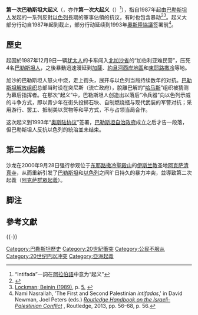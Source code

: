 {{about||发生在撒哈拉的起义|{{tsl|en|First Sahrawi Intifada|第一次撒哈拉大起义}}}}
{{Infobox Military Conflict
|conflict=第一次起義
|partof=[[以巴衝突|以巴衝突]]和[[以阿衝突|以阿衝突]]
|image=[[File:Jabalya1988roadblock.jpg|250px]]
|caption=1988年起义中贾巴尔亚城外以色列国防军设置的路障
|date=1987年-1993年
|place={{flag|West Bank}}<br />{{flag|Gaza Strip}}<br />{{flag|Israel}}
|casus=
|result= 直接影響[[奧斯陸協議|奧斯陸協議]]
|combatant1={{flagcountry|Israel}}
|combatant2={{PSE}}
*{{flagicon image|Fatah Flag.svg}} [[法塔赫|法塔赫]]
*{{flagicon image|PFLP Infobox Flag.svg}} [[解放巴勒斯坦人民阵线|解放巴勒斯坦人民阵线]]
*{{flagicon image|Democratic Front for the Liberation of Palestine - Flag.svg|size=22px}} [[解放巴勒斯坦民主陣線|解放巴勒斯坦民主陣線]]
*[[巴勒斯坦人民党|巴勒斯坦人民党]]
[[File:Flag_of_Hamas.svg|border]] [[哈马斯|哈马斯]]<br/>[[File:Flag_of_the_Islamic_Jihad_Movement_in_Palestine.svg|22px]] [[巴勒斯坦伊斯兰圣战运动|巴勒斯坦伊斯兰圣战运动]]<br>
|commander1={{flagicon|Israel}} [[伊扎克·沙米爾|伊扎克·沙米爾]]（總理）<br />{{flagicon|Israel}} [[伊扎克·拉賓|伊扎克·拉賓]]（國防部長）
|commander2={{flagicon|PSE}} [[巴勒斯坦人|巴勒斯坦民众]]<ref>Zachary Lockman, Joel Beinin (1989) ''Intifada: The Palestinian Uprising Against Israeli Occupation'' South End Press, ISBN 0-89608-363-2 and 9780896083639 p 327</ref>
{{tsl|en|Khalil al-Wazir|阿布·吉哈德}}{{KIA}}<br/>{{tsl|en|Marwan Barghouti|馬萬·巴爾古蒂}}<ref>[https://www.bbc.com/news/world-middle-east-13628771 "Profile: Marwan Barghouti"] {{Wayback|url=https://www.bbc.com/news/world-middle-east-13628771 |date=20180926005646 }} [[英國廣播公司新聞|BBC News]]. 26 November 2009. Accessed 9 August 2011.</ref>
|strength1=
|strength2=
|casualties1='''總計164人：'''
- 53 個[[以色列|以色列]]平民於[[以色列|以色列]]境內被殺害。 <ref name="btsestat">[http://www.btselem.org/english/statistics/first_Intifada_Tables.asp B'Tselem] {{WebCite|url=https://www.webcitation.org/6ERZBoToQ?url=http://www.btselem.org/statistics/first_intifada_tables |date=20130215061803 |dateformat=iso }} Statistics; Fatalities in the first Intifada</ref>
<br/> 47人在[[巴勒斯坦|巴勒斯坦]]境內被殺害。<ref name="btsestat"/>
<br/> - 60位[[以色列國防軍|以色列國防軍]]死亡。<ref name="btsestat"/>
|casualties2='''總計2,162人：'''
- 1,087個平民被[[以色列國防軍|以色列國防軍]]殺害。<ref name="btsestat"/>
<br/> - 75個平民被[[以色列|以色列]]市民殺害。<ref name="btsestat"/>
<br/> - 約1,000[[巴勒斯坦人|巴勒斯坦人]]<font size="+1">'''*'''</font> 被與[[以色列|以色列]]合作的巴勒斯坦人打死。
}}
{{Campaignbox Arab-Israeli conflict}}
{{中东战争}}
'''第一次巴勒斯坦大起义'''（{{lang-en|First Palestinian Intifada}}，亦作'''第一次大起义'''（{{lang|en|First Intifada}}）<ref group=note>“Intifada”一詞在[[阿拉伯語|阿拉伯語]]中意为“起义”</ref>），指自1987年起由[[巴勒斯坦人|巴勒斯坦人]]发起的一系列反對[[以色列|以色列]]長期的軍事佔領的抗议，有时也包含暴动<ref>{{Cite web|url=https://www.history.com/this-day-in-history/intifada-begins-on-gaza-strip|title=Intifada begins on Gaza Strip|last=Editors|first=History com|website=HISTORY|language=en|access-date=2020-02-15|archive-date=2020-02-15|archive-url=https://web.archive.org/web/20200215013023/https://www.history.com/this-day-in-history/intifada-begins-on-gaza-strip|dead-url=no}}</ref><ref name="LockmanBeinin1989_5">[[#LockmanBeinin1989|Lockman; Beinin (1989)]], p. [https://books.google.com/books?id=KYPVNdzXUJkC&pg=PA5&dq=%22the+palestinian+uprising+(intifada)+on+the+west_bank+and+gaza+is+said+to+have+begun+on+december+9+1987%22 5.] {{Wayback|url=https://books.google.com/books?id=KYPVNdzXUJkC&pg=PA5&dq=%22the+palestinian+uprising+(intifada)+on+the+west_bank+and+gaza+is+said+to+have+begun+on+december+9+1987%22 |date=20160610063819 }}</ref>。起义大部分行动自1987年起到{{tsl|en|Madrid Conference|1991年馬德里會議}}截止，部分行动延续到1993年[[奧斯陸協議|奧斯陸協議]]签署前<ref name="Nasrallah56">Nami Nasrallah, 'The First and Second Palestinian ''intifadas'',' in David Newman, Joel Peters (eds.) [https://books.google.com/books?id=kftqQdNNDWAC&pg=PA61 ''Routledge Handbook on the Israeli-Palestinian Conflict''] {{Wayback|url=https://books.google.com/books?id=kftqQdNNDWAC&pg=PA61 |date=20160609175515 }}, Routledge, 2013, pp. 56–68, p. 56.</ref>。

== 歷史 ==
起因於1987年12月9日一辆[[犹太人|犹太人]]的卡车闯入[[北加沙省|北加沙省]]的“加伯利亚难民营”，压死4名[[巴勒斯坦人|巴勒斯坦人]]，之後暴動迅速漫延到[[加薩|加薩]]、[[約旦河西岸地區|約旦河西岸地區]]和[[東耶路撒冷|東耶路撒冷]]等地。

加沙的巴勒斯坦人怒火中烧，走上街头，展开与以色列当局持续数年的对抗。[[巴勒斯坦解放组织|巴勒斯坦解放组织]]总部当时设在突尼斯（流亡政府），脫離巴解的“[[哈马斯|哈马斯]]”组织被猜测为幕后指挥者。在那次“起义”中，巴勒斯坦人创造出以落后“冷兵器”向以色列示威的斗争方式，即以青少年在街头投掷石块、自制燃烧瓶与现代武装的军警对抗；采用游行、罢工、抵制美以货物等和平方式，不与占领当局合作。

这次起义到1993年“[[奥斯陆协议|奥斯陆协议]]”签署，[[巴勒斯坦自治政府|巴勒斯坦自治政府]]成立之后才告一段落，但巴勒斯坦人反抗以色列的統治並未结束。

== 第二次起義 ==
沙龙在2000年9月28日强行参观位于[[东耶路撒冷|东耶路撒冷]][[聖殿山|聖殿山]]的[[伊斯兰教|伊斯兰教]]圣地[[阿克萨清真寺|阿克萨清真寺]]，从而重新引发了[[巴勒斯坦|巴勒斯坦]]和[[以色列|以色列]]之间旷日持久的暴力冲突，並導致第二次起義（[[阿克萨群眾起義|阿克萨群眾起義]]）。

==脚注==
{{Reflist|group=note}}
== 參考文獻 ==
{{Reflist}}

{{-}}
{{以色列战争}}

{{Authority control}}

[[Category:巴勒斯坦歷史|Category:巴勒斯坦歷史]]
[[Category:20世紀衝突|Category:20世紀衝突]]
[[Category:公民不服从|Category:公民不服从]]
[[Category:20世纪巴以冲突|Category:20世纪巴以冲突]]
[[Category:亞洲起義|Category:亞洲起義]]